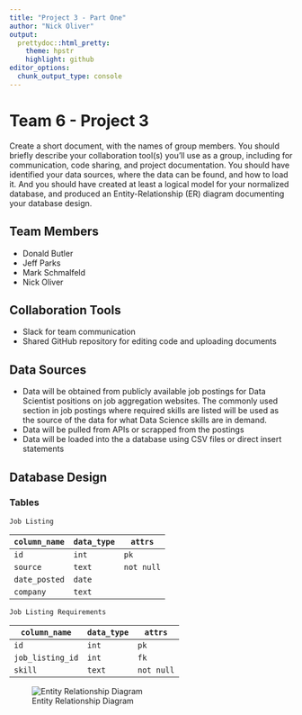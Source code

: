 ```yaml
---
title: "Project 3 - Part One"
author: "Nick Oliver"
output:
  prettydoc::html_pretty:
    theme: hpstr
    highlight: github
editor_options: 
  chunk_output_type: console
---
```


# Team 6 - Project 3

Create a short document, with the names of group members. You should briefly describe your collaboration tool(s) you’ll use as a group, including for communication, code sharing, and project documentation. You should have identified your data sources, where the data can be found, and how to load it. And you should have created at least a logical model for your normalized database, and produced an Entity-Relationship (ER) diagram documenting your database design.

## Team Members

- Donald Butler
- Jeff Parks
- Mark Schmalfeld
- Nick Oliver

## Collaboration Tools

- Slack for team communication
- Shared GitHub repository for editing code and uploading documents

## Data Sources

- Data will be obtained from publicly available job postings for Data Scientist positions on job aggregation websites. The commonly used section in job postings where required skills are listed will be used as the source of the data for what Data Science skills are in demand.
- Data will be pulled from APIs or scrapped from the postings
- Data will be loaded into the a database using CSV files or direct insert statements

## Database Design

### Tables

`Job Listing`

|`column_name`|`data_type`|`attrs`|
|---|---|---|
|`id`|`int`|`pk`|
|`source`|`text`|`not null`|
|`date_posted`|`date`||
|`company`|`text`||

`Job Listing Requirements`

|`column_name`|`data_type`|`attrs`|
|---|---|---|
|`id`|`int`|`pk`|
|`job_listing_id`|`int`|`fk`|
|`skill`|`text`|`not null`|

![Entity Relationship Diagram](./erd.png)

